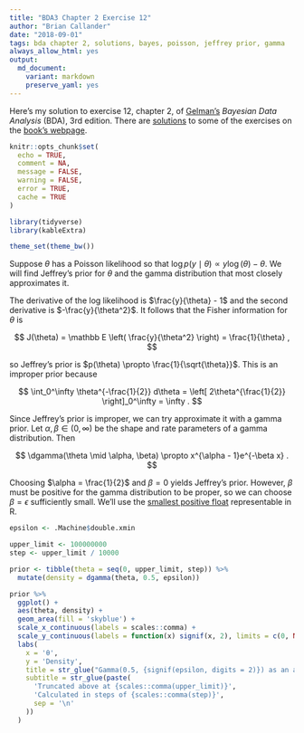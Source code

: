 ```yaml
---
title: "BDA3 Chapter 2 Exercise 12"
author: "Brian Callander"
date: "2018-09-01"
tags: bda chapter 2, solutions, bayes, poisson, jeffrey prior, gamma
always_allow_html: yes
output: 
  md_document:
    variant: markdown
    preserve_yaml: yes
---
```


Here's my solution to exercise 12, chapter 2, of [Gelman's](https://andrewgelman.com/) *Bayesian Data Analysis* (BDA), 3rd edition. There are [solutions](http://www.stat.columbia.edu/~gelman/book/solutions.pdf) to some of the exercises on the [book's webpage](http://www.stat.columbia.edu/~gelman/book/).

<!--more-->

<div style="display:none">
  $\DeclareMathOperator{\dbinomial}{binomial}
   \DeclareMathOperator{\dbern}{Bernoulli}
   \DeclareMathOperator{\dnorm}{normal}
   \DeclareMathOperator{\dcauchy}{Cauchy}
   \DeclareMathOperator{\dgamma}{gamma}
   \DeclareMathOperator{\invlogit}{invlogit}
   \DeclareMathOperator{\logit}{logit}
   \DeclareMathOperator{\dbeta}{beta}$
</div>


```r
knitr::opts_chunk$set(
  echo = TRUE,
  comment = NA,
  message = FALSE,
  warning = FALSE,
  error = TRUE,
  cache = TRUE
)

library(tidyverse)
library(kableExtra)

theme_set(theme_bw())

```

Suppose $\theta$ has a Poisson likelihood so that $\log p(y \mid \theta) \propto y \log(\theta) - \theta$. We will find Jeffrey's prior for $\theta$ and the gamma distribution that most closely approximates it.

The derivative of the log likelihood is $\frac{y}{\theta} - 1$ and the second derivative is $-\frac{y}{\theta^2}$. It follows that the Fisher information for $\theta$ is

$$
J(\theta)
=
\mathbb E \left( \frac{y}{\theta^2} \right)
=
\frac{1}{\theta}
,
$$

so Jeffrey's prior is $p(\theta) \propto \frac{1}{\sqrt{\theta}}$. This is an improper prior because

$$
\int_0^\infty \theta^{-\frac{1}{2}} d\theta
=
\left[ 2\theta^{\frac{1}{2}} \right]_0^\infty
=
\infty
.
$$

Since Jeffrey's prior is improper, we can try approximate it with a gamma prior. Let $\alpha, \beta \in (0, \infty)$ be the shape and rate parameters of a gamma distribution.  Then

$$
\dgamma(\theta \mid \alpha, \beta) 
\propto
x^{\alpha - 1}e^{-\beta x}
.
$$

Choosing $\alpha = \frac{1}{2}$ and $\beta = 0$ yields Jeffrey's prior. However, $\beta$ must be positive for the gamma distribution to be proper, so we can choose $\beta = \epsilon$ sufficiently small. We'll use the [smallest positive float](https://stat.ethz.ch/R-manual/R-devel/library/base/html/zMachine.html) representable in R.

```r
epsilon <- .Machine$double.xmin

upper_limit <- 100000000
step <- upper_limit / 10000

prior <- tibble(theta = seq(0, upper_limit, step)) %>% 
  mutate(density = dgamma(theta, 0.5, epsilon)) 
```

```r
prior %>% 
  ggplot() +
  aes(theta, density) +
  geom_area(fill = 'skyblue') +
  scale_x_continuous(labels = scales::comma) +
  scale_y_continuous(labels = function(x) signif(x, 2), limits = c(0, NA)) +
  labs(
    x = 'θ',
    y = 'Density',
    title = str_glue("Gamma(0.5, {signif(epsilon, digits = 2)}) as an approximation of Jeffrey's Poisson prior"),
    subtitle = str_glue(paste(
      'Truncated above at {scales::comma(upper_limit)}',
      'Calculated in steps of {scales::comma(step)}',
      sep = '\n'
    ))
  )

```

